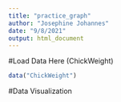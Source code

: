 ```yaml
---
title: "practice_graph"
author: "Josephine Johannes"
date: "9/8/2021"
output: html_document
---
```

#Load Data Here (ChickWeight)
```r
data("ChickWeight")
```

#Data Visualization
```r

```
